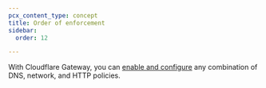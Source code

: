 ```yaml
---
pcx_content_type: concept
title: Order of enforcement
sidebar:
  order: 12

---
```



With Cloudflare Gateway, you can [enable and configure](/cloudflare-one/policies/gateway/initial-setup/) any combination of DNS, network, and HTTP policies.

<Render file="gateway/order-of-enforcement" />
